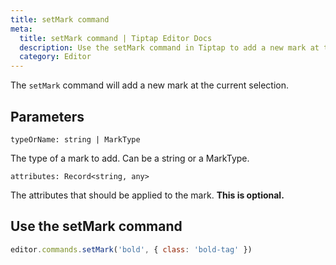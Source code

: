 ```yaml
---
title: setMark command
meta:
  title: setMark command | Tiptap Editor Docs
  description: Use the setMark command in Tiptap to add a new mark at the current selection. Learn more in our docs!
  category: Editor
---
```


The `setMark` command will add a new mark at the current selection.

## Parameters

`typeOrName: string | MarkType`

The type of a mark to add. Can be a string or a MarkType.

`attributes: Record<string, any>`

The attributes that should be applied to the mark. **This is optional.**

## Use the setMark command

```js
editor.commands.setMark('bold', { class: 'bold-tag' })
```
